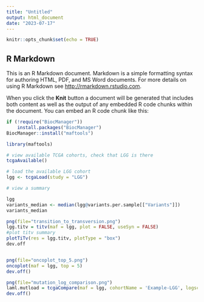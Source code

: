 ```yaml
---
title: "Untitled"
output: html_document
date: "2023-07-17"
---
```


```r
knitr::opts_chunk$set(echo = TRUE)
```

## R Markdown

This is an R Markdown document. Markdown is a simple formatting syntax for authoring HTML, PDF, and MS Word documents. For more details on using R Markdown see <http://rmarkdown.rstudio.com>.

When you click the **Knit** button a document will be generated that includes both content as well as the output of any embedded R code chunks within the document. You can embed an R code chunk like this:

```r
if (!require("BiocManager"))
    install.packages("BiocManager")
BiocManager::install("maftools")

```
```R
library(maftools)

# view available TCGA cohorts, check that LGG is there
tcgaAvailable()

# load the available LGG cohort
lgg <- tcgaLoad(study = "LGG")

# view a summary
```


```R
lgg
variants_median <- median(lgg@variants.per.sample[["Variants"]])
variants_median
```
```r
png(file="transition_to_transversion.png")
lgg.titv = titv(maf = lgg, plot = FALSE, useSyn = FALSE)
#plot titv summary
plotTiTv(res = lgg.titv, plotType = "box")
dev.off

```




```r
```


```r
png(file="oncoplot_top_5.png")
oncoplot(maf = lgg, top = 5)
dev.off()
```

```r
png(file="mutation_log_comparison.png")
laml.mutload = tcgaCompare(maf = lgg, cohortName = 'Example-LGG', logscale = TRUE, capture_size = 50)
dev.off()

```
